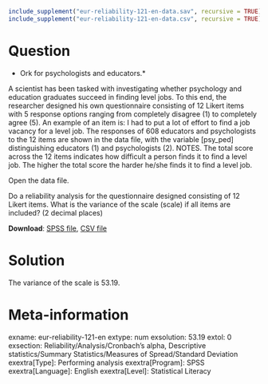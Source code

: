 ```r
include_supplement("eur-reliability-121-en-data.sav", recursive = TRUE)
include_supplement("eur-reliability-121-en-data.csv", recursive = TRUE)
```

Question
========
* Ork for psychologists and educators.*

A scientist has been tasked with investigating whether psychology and education graduates succeed in finding level jobs. To this end, the researcher designed his own questionnaire consisting of 12 Likert items with 5 response options ranging from completely disagree (1) to completely agree (5). An example of an item is: I had to put a lot of effort to find a job vacancy for a level job. The responses of 608 educators and psychologists to the 12 items are shown in the data file, with the variable [psy_ped] distinguishing educators (1) and psychologists (2). NOTES. The total score across the 12 items indicates how difficult a person finds it to find a level job. The higher the total score the harder he/she finds it to find a level job.

Open the data file.

Do a reliability analysis for the questionnaire designed consisting of 12 Likert items. What is the variance of the scale (scale) if all items are included? (2 decimal places)

**Download**: [SPSS file](eur-reliability-121-en-data.sav), [CSV file](eur-reliability-121-en-data.csv)


Solution
========
The variance of the scale is 53.19.

Meta-information
================
exname: eur-reliability-121-en
extype: num
exsolution: 53.19
extol: 0
exsection: Reliability/Analysis/Cronbach's alpha, Descriptive statistics/Summary Statistics/Measures of Spread/Standard Deviation
exextra[Type]: Performing analysis
exextra[Program]: SPSS
exextra[Language]: English
exextra[Level]: Statistical Literacy
